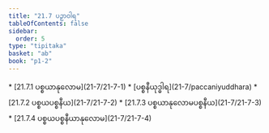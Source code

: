 ```yaml
---
title: "21.7 ပဉှာဝါရ"
tableOfContents: false
sidebar:
  order: 5
type: "tipitaka"
basket: "ab"
book: "p1-2"
---
```



<DynamicBreadcrumb />



<TableOfContents book="p1-2" section="21.7">
* [21.7.1 ပစ္စယာနုလောမ](21-7/21-7-1)
* [ပစ္စနီယုဒ္ဓါရ](21-7/paccaniyuddhara)
* [21.7.2 ပစ္စယပစ္စနီယ](21-7/21-7-2)
* [21.7.3 ပစ္စယာနုလောမပစ္စနီယ](21-7/21-7-3)
* [21.7.4 ပစ္စယပစ္စနီယာနုလောမ](21-7/21-7-4)
</TableOfContents>